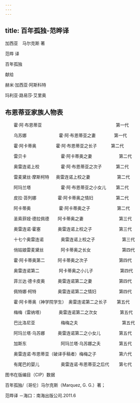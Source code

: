 ```yaml
---
---
---
```

title: 百年孤独-范晔译
---


加西亚　马尔克斯 著

范晔 译



百年孤独


献给



赫米·加西亚·阿斯科特

玛利亚·路易莎·艾里奥



## 布恩蒂亚家族人物表

　　霍·阿·布恩蒂亚　　　　　　　　　　　　　　　　　 第一代

　　乌苏娜　　　　　 　　 霍·阿·布恩蒂亚之妻　　　　 第一代

　　霍·阿卡蒂奥　　 　　 霍·阿·布恩蒂亚之长子　　　 第二代

　　雷贝卡　　　　　　　　霍·阿卡蒂奥之妻　　　　　　 第二代

　　奥雷连诺上校　　　　　霍·阿·布恩蒂亚之次子　　　 第二代

　　雷麦黛丝·摩斯柯特 　 奥雷连诺上校之妻　　　　　　 第二代

　　阿玛兰塔　　　　　　　霍·阿·布恩蒂亚之小女儿　　 第二代

　　皮拉·苔列娜　　　　　霍·阿卡蒂奥之情妇　　　　　 第二代

　　阿卡蒂奥　 　　　　 　霍·阿卡蒂奥之子　　　　　　 第二代

　　圣索菲娅·德拉佩德　　阿卡蒂奥之妻　　　　　　　　 第三代

　　奥雷连诺·霍塞　　　　奥雷连诺上校之子　　　　　　 第三代

　　十七个奥雷连诺　　　　奥雷连诺上校之子　　　　　　 第三代

　　俏姑娘雷麦黛丝　　　　阿卡蒂奥之长女　　　　　　　 第四代

　　霍·阿卡蒂奥第二　　　阿卡蒂奥之次子　　　　　　　 第四代

　　奥雷连诺第二 　　　　 阿卡蒂奥之小儿子　　　　　　 第四代

　　菲兰达·德卡皮奥　　　奥雷连诺第二之妻　　　　　　 第四代

　　佩特娜·柯特　　　　　奥雷连诺第二之情妇　　　　　 第四代

　　霍·阿卡蒂奥（神学院学生）　奥雷连诺第二之长子　　 第五代

　　梅梅（雷纳塔）　　　　奥雷连诺第二之次女　　　　　 第五代

　　巴比洛尼亚　　　　　　梅梅之夫　　　　　　　　　　 第五代

　　阿玛兰塔·乌苏娜　　　奥雷连诺第二之小女儿　　　　 第五代

　　加斯东　　　　　　　　阿玛兰塔·乌苏娜之夫　　　　 第五代

　　奥雷连诺·布恩蒂亚（破译手稿者）梅梅之子　　　　　 第六代

　　有尾巴的婴儿　　　　　奥雷连诺·布恩蒂亚之后代　　 第七代








图书在版编目（CIP）数据

百年孤独/〔哥伦〕马尔克斯（Marquez, G. G.）著；

范晔译 －海口：南海出版公司.2011.6


